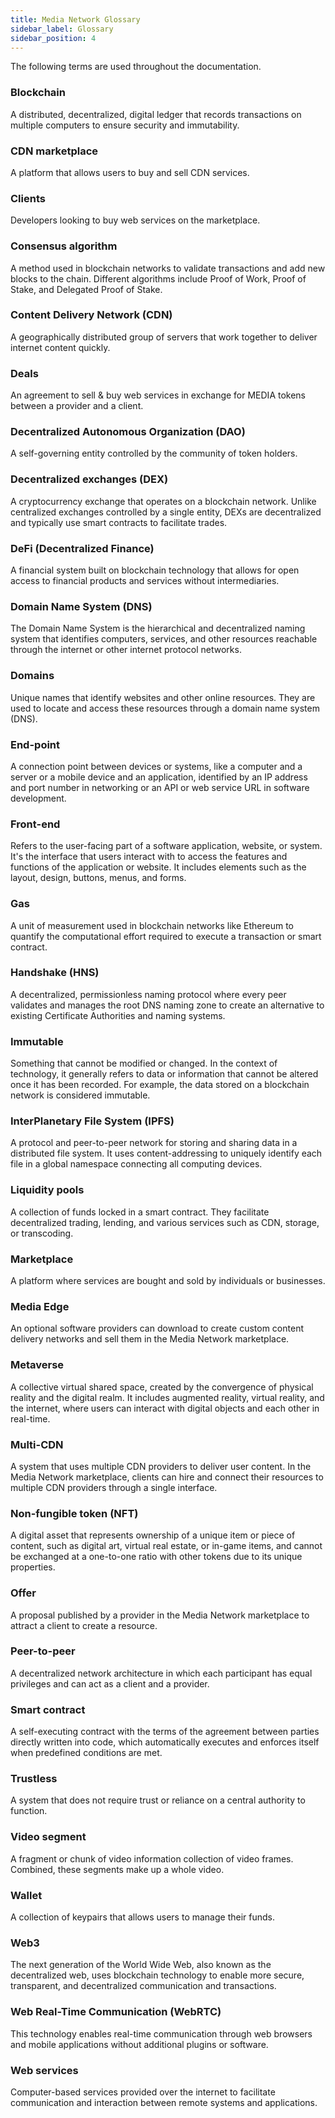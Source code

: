```yaml
---
title: Media Network Glossary
sidebar_label: Glossary
sidebar_position: 4
---
```


The following terms are used throughout the documentation.

### Blockchain

A distributed, decentralized, digital ledger that records transactions on multiple computers to ensure security and immutability.

### CDN marketplace

A platform that allows users to buy and sell CDN services.

### Clients

Developers looking to buy web services on the marketplace.

### Consensus algorithm

A method used in blockchain networks to validate transactions and add new blocks to the chain. Different algorithms include Proof of Work, Proof of Stake, and Delegated Proof of Stake.

### Content Delivery Network (CDN)

A geographically distributed group of servers that work together to deliver internet content quickly.


### Deals

An agreement to sell & buy web services in exchange for MEDIA tokens between a provider and a client.

### Decentralized Autonomous Organization (DAO)

A self-governing entity controlled by the community of token holders.

### Decentralized exchanges (DEX)

A cryptocurrency exchange that operates on a blockchain network. Unlike centralized exchanges controlled by a single entity, DEXs are decentralized and typically use smart contracts to facilitate trades.

### DeFi (Decentralized Finance)

A financial system built on blockchain technology that allows for open access to financial products and services without intermediaries.

### Domain Name System (DNS)

The Domain Name System is the hierarchical and decentralized naming system that identifies computers, services, and other resources reachable through the internet or other internet protocol networks.

### Domains

Unique names that identify websites and other online resources. They are used to locate and access these resources through a domain name system (DNS).

### End-point

A connection point between devices or systems, like a computer and a server or a mobile device and an application, identified by an IP address and port number in networking or an API or web service URL in software development.

### Front-end

Refers to the user-facing part of a software application, website, or system. It's the interface that users interact with to access the features and functions of the application or website. It includes elements such as the layout, design, buttons, menus, and forms.

### Gas

A unit of measurement used in blockchain networks like Ethereum to quantify the computational effort required to execute a transaction or smart contract.

### Handshake (HNS)

A decentralized, permissionless naming protocol where every peer validates and manages the root DNS naming zone to create an alternative to existing Certificate Authorities and naming systems.

### Immutable

Something that cannot be modified or changed. In the context of technology, it generally refers to data or information that cannot be altered once it has been recorded. For example, the data stored on a blockchain network is considered immutable.

### InterPlanetary File System (IPFS)

A protocol and peer-to-peer network for storing and sharing data in a distributed file system. It uses content-addressing to uniquely identify each file in a global namespace connecting all computing devices.


### Liquidity pools
A collection of funds locked in a smart contract. They facilitate decentralized trading, lending, and various services such as CDN, storage, or transcoding.

### Marketplace
A platform where services are bought and sold by individuals or businesses.

### Media Edge
An optional software providers can download to create custom content delivery networks and sell them in the Media Network marketplace.

### Metaverse
A collective virtual shared space, created by the convergence of physical reality and the digital realm. It includes augmented reality, virtual reality, and the internet, where users can interact with digital objects and each other in real-time.

### Multi-CDN
A system that uses multiple CDN providers to deliver user content. In the Media Network marketplace, clients can hire and connect their resources to multiple CDN providers through a single interface.

### Non-fungible token (NFT)
A digital asset that represents ownership of a unique item or piece of content, such as digital art, virtual real estate, or in-game items, and cannot be exchanged at a one-to-one ratio with other tokens due to its unique properties.

### Offer
A proposal published by a provider in the Media Network marketplace to attract a client to create a resource.

### Peer-to-peer
A decentralized network architecture in which each participant has equal privileges and can act as a client and a provider.

### Smart contract
A self-executing contract with the terms of the agreement between parties directly written into code, which automatically executes and enforces itself when predefined conditions are met.

### Trustless
A system that does not require trust or reliance on a central authority to function.

### Video segment
A fragment or chunk of video information collection of video frames. Combined, these segments make up a whole video.

### Wallet
A collection of keypairs that allows users to manage their funds.

### Web3
The next generation of the World Wide Web, also known as the decentralized web, uses blockchain technology to enable more secure, transparent, and decentralized communication and transactions.

### Web Real-Time Communication (WebRTC)
This technology enables real-time communication through web browsers and mobile applications without additional plugins or software.

### Web services
Computer-based services provided over the internet to facilitate communication and interaction between remote systems and applications.
